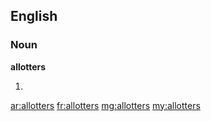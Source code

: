 ==English==

===Noun===
'''allotters'''

# {{plural of|allotter}}

[[ar:allotters]]
[[fr:allotters]]
[[mg:allotters]]
[[my:allotters]]